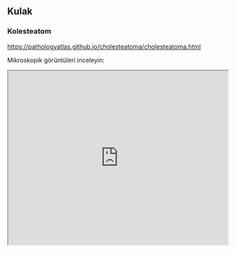 ## Kulak

### Kolesteatom

<https://pathologyatlas.github.io/cholesteatoma/cholesteatoma.html>

Mikroskopik görüntüleri inceleyin:

<iframe src="https://pathologyatlas.github.io/cholesteatoma/cholesteatoma.html" style="height:400px;width:100%;" data-external="1">

</iframe>
